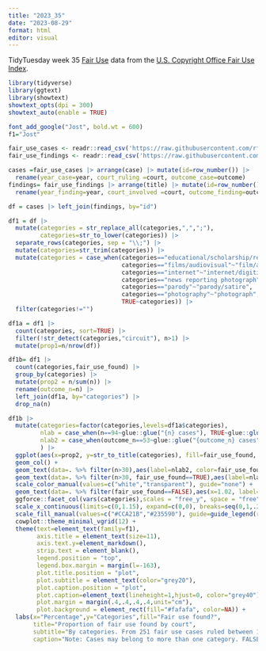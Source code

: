 ```yaml
---
title: "2023_35"
date: "2023-08-29"
format: html
editor: visual
---
```


TidyTuesday week 35 [Fair Use](https://github.com/rfordatascience/tidytuesday/blob/master/data/2023/2023-08-29/readme.md) data from the [U.S. Copyright Office Fair Use Index](https://www.copyright.gov/fair-use/fair-index.html). 

```r
library(tidyverse)
library(ggtext)
library(showtext)
showtext_opts(dpi = 300)
showtext_auto(enable = TRUE)
```

```r
font_add_google("Jost", bold.wt = 600)
f1="Jost"
```

```r
fair_use_cases <- readr::read_csv('https://raw.githubusercontent.com/rfordatascience/tidytuesday/master/data/2023/2023-08-29/fair_use_cases.csv')
fair_use_findings <- readr::read_csv('https://raw.githubusercontent.com/rfordatascience/tidytuesday/master/data/2023/2023-08-29/fair_use_findings.csv')
```

```r
cases =fair_use_cases |> arrange(case) |> mutate(id=row_number()) |>
  rename(year_case=year, court_ruling =court, outcome_case=outcome)
findings= fair_use_findings |> arrange(title) |> mutate(id=row_number()) |>
  rename(year_finding=year, court_involved =court, outcome_finding=outcome)

df = cases |> left_join(findings, by="id")
```

```r
df1 = df |> 
  mutate(categories = str_replace_all(categories,",",";"),
         categories=str_to_lower(categories)) |>
  separate_rows(categories, sep = "\\;") |>
  mutate(categories=str_trim(categories)) |>
  mutate(categories = case_when(categories=="educational/scholarship/research"~"education/scholarship/research", categories=="education/research/scholarship"~"education/scholarship/research",
                                categories=="films/audiovisual"~"film/audiovisual",
                                categories=="internet"~"internet/digitization",
                                categories=="news reporting photograph"~"news reporting",
                                categories=="parody"~"parody/satire",
                                categories=="photography"~"photograph",
                                TRUE~categories)) |>
  filter(categories!="") 

df1a = df1 |>
  count(categories, sort=TRUE) |>
  filter(!str_detect(categories,"circuit"), n>1) |>
  mutate(prop1=n/nrow(df))

df1b= df1 |> 
  count(categories,fair_use_found) |>
  group_by(categories) |>
  mutate(prop2 = n/sum(n)) |>
  rename(outcome_n=n) |>
  left_join(df1a, by="categories") |>
  drop_na(n)
```

```r
df1b |>
  mutate(categories=factor(categories,levels=df1a$categories),
         nlab = case_when(n==94~glue::glue("{n} cases"), TRUE~glue::glue("{n}")),
         nlab2 = case_when(outcome_n==53~glue::glue("{outcome_n} cases"), TRUE~glue::glue("{outcome_n}"))
         ) |>
  ggplot(aes(x=prop2, y=str_to_title(categories), fill=fair_use_found, width=prop1*10)) +
  geom_col() +
  geom_text(data=. %>% filter(n>30),aes(label=nlab2, color=fair_use_found), position=position_fill(vjust=0.07), hjust=0, family=f1,size=3.5) +
  geom_text(data=. %>% filter(n>30, fair_use_found==TRUE),aes(label=nlab2), hjust=2, family=f1, size=3.5, color="white") +
  scale_color_manual(values=c("white","transparent"), guide="none") +
  geom_text(data=. %>% filter(fair_use_found==FALSE),aes(x=1.02, label=nlab), hjust=0, family=f1,size=3.3, color="grey20") +
  ggforce::facet_col(vars(categories),scales = "free_y", space = "free") +
  scale_x_continuous(limits=c(0,1.15), expand=c(0,0), breaks=seq(0,1,.25), labels=scales::percent) +
  scale_fill_manual(values=c("#CCA21B","#235590"), guide=guide_legend(reverse=T)) +
  cowplot::theme_minimal_vgrid(12) +
  theme(text=element_text(family=f1),
        axis.title = element_text(size=11),
        axis.text.y=element_markdown(),
        strip.text = element_blank(),
        legend.position = "top",
        legend.box.margin = margin(l=-163),
        plot.title.position = "plot",
        plot.subtitle = element_text(color="grey20"),
        plot.caption.position = "plot",
        plot.caption=element_text(lineheight=1,hjust=0, color="grey40"),
        plot.margin = margin(.4,.4,.4,.4,unit="cm"),
        plot.background = element_rect(fill="#fafafa", color=NA)) +
  labs(x="Percentage",y="Categories",fill="Fair use found?",
       title="Proportion of fair use found by court",
       subtitle="By categories. From 251 fair use cases ruled between 1841 and 2022.",
       caption="Note: Cases may belong to more than one category. FALSE might sometimes indicate a more complicated finding.\nTidyTuesday week 35 | Data: U.S. Copyright Office Fair Use Index")
```

